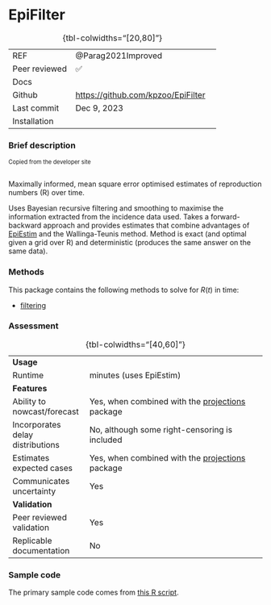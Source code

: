 # EpiFilter { .unnumbered}

| | 
|:---|:--------|
| REF| @Parag2021Improved|
| Peer reviewed| ✅|
| Docs| |
| Github| [https://github.com/kpzoo/EpiFilter](https://github.com/kpzoo/EpiFilter) |
| Last commit| Dec 9, 2023 |
| Installation | |
: {tbl-colwidths="[20,80]"}

### Brief description
<div style="font-size:0.8em">Copied from the developer site<br><br></div>

Maximally informed, mean square error optimised estimates of reproduction numbers (R) over time.

Uses Bayesian recursive filtering and smoothing to maximise the information extracted from the incidence data used. Takes a forward-backward approach and provides estimates that combine advantages of [EpiEstim](package_EpiEstim.qmd) and the Wallinga-Teunis method. Method is exact (and optimal given a grid over R) and deterministic (produces the same answer on the same data).

### Methods

This package contains the following methods to solve for $R(t)$ in time:

- [filtering](methods_time.qmd#sec-filtering)

### Assessment

| | 
|:---|:--------|
|<strong>Usage</strong>||
|Runtime| minutes (uses EpiEstim)|
|<strong>Features</strong>||
| Ability to nowcast/forecast| Yes, when combined with the [projections](package_projections.qmd) package|
| Incorporates delay distributions| No, although some right-censoring is included|
| Estimates expected cases| Yes, when combined with the [projections](package_projections.qmd) package|
| Communicates uncertainty| Yes|
|<strong>Validation</strong>||
| Peer reviewed validation| Yes|
| Replicable documentation| No|
: {tbl-colwidths="[40,60]"}


### Sample code

The primary sample code comes from [this R script](https://github.com/kpzoo/EpiFilter/blob/master/R%20files/vignette.R).
